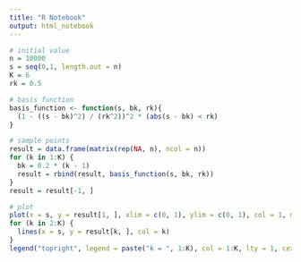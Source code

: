 ```yaml
---
title: "R Notebook"
output: html_notebook
---
```


```r
# initial value
n = 10000
s = seq(0,1, length.out = n)
K = 6
rk = 0.5
```

```r
# basis function
basis_function <- function(s, bk, rk){
  (1 - ((s - bk)^2) / (rk^2))^2 * (abs(s - bk) < rk)
}
```

```r
# sample points
result = data.frame(matrix(rep(NA, n), ncol = n))
for (k in 1:K) {
  bk = 0.2 * (k - 1)
  result = rbind(result, basis_function(s, bk, rk))
}
result = result[-1, ]
```

```r
# plot
plot(x = s, y = result[1, ], xlim = c(0, 1), ylim = c(0, 1), col = 1, main = "basis function", xlab = "S", ylab = "f(s)")
for (k in 2:K) {
  lines(x = s, y = result[k, ], col = k)
}
legend("topright", legend = paste("k = ", 1:K), col = 1:K, lty = 1, cex = 0.8)
```





